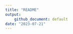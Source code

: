 ```yaml
---
title: "README"
output:
    github_document: default
date: "2023-07-21"
---
```




```r
```
